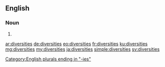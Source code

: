 ==English==

===Noun===
{{head|en|noun plural form}}

# {{plural of|diversity|lang=en}}

[[Category:English plurals ending in "-ies"]]

[[ar:diversities]]
[[de:diversities]]
[[eo:diversities]]
[[fr:diversities]]
[[ku:diversities]]
[[mg:diversities]]
[[my:diversities]]
[[ja:diversities]]
[[simple:diversities]]
[[sv:diversities]]